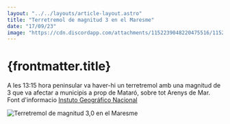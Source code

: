 ```yaml
---
layout: "../../layouts/article-layout.astro"
title: "Terretremol de magnitud 3 en el Maresme"
date: "17/09/23"
image: "https://cdn.discordapp.com/attachments/1152239048220475516/1152952718315495527/terretremol.webp"
---
```


# {frontmatter.title}

A les 13:15 hora peninsular va haver-hi un terretremol amb una magnitud de 3 que va afectar a municipis a prop de Mataró, sobre tot Arenys de Mar. Font d'informacio [Instuto Geográfico Nacional](https://www.ign.es/web/ign/portal/ultimos-terremotos/-/ultimos-terremotos/getDetails?evid=es2023sgefj&zona=1)


<img src="https://cdn.discordapp.com/attachments/1152239048220475516/1152952718315495527/terretremol.webp" alt="Terretremol de magnitud 3,0 en el Maresme" />